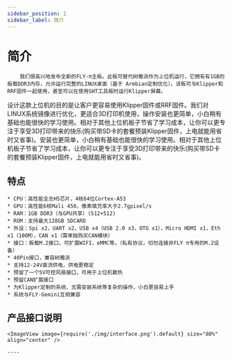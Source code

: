 ---
sidebar_position: 1
sidebar_label: 简介
---


# 简介

        我们很高兴地发布全新的FLY-π主板。此板可替代树莓派作为上位机运行，它拥有有1GB的板载DDR3内存，允许运行完整的LINUX桌面（基于 Armbian定制优化）。该板可与Klipper和RRF固件一起使用，甚至可以在使用SHT工具板时运行Klipper屏幕。

设计这款上位机的目的是让客户更容易使用Klipper固件或RRF固件。我们对LINUX系统镜像进行优化，更适合3D打印机使用，操作安装也更简单，小白稍有基础也能很快的学习使用。相对于其他上位机板子节省了学习成本，让你可以更专注于享受3D打印带来的快乐(购买带SD卡的套餐预装Klipper固件，上电就能用省时又省事)。安装也更简单，小白稍有基础也能很快的学习使用。相对于其他上位机板子节省了学习成本，让你可以更专注于享受3D打印带来的快乐(购买带SD卡的套餐预装Klipper固件，上电就能用省时又省事)。

## 特点

    * CPU：高性能全志H5芯片，4核64位Cortex-A53
    * GPU：高性能6核Mali 450，像素填充率大于2.7gpixel/s
    * RAM：1GB DDR3（与GPU共享）(512+512)
    * ROM：支持最大128GB SDCARD
    * 外设：Spi x2，UART x2，USB x4（USB 2.0 x3，OTG x1），Micro HDMI x1，Eth x1（100M），CAN x1（需单独购买CAN模块）
    * 接口：板载M.2接口，可扩展WIFI，eMMC等。（私有协议，切勿连接非FLY π专用的M.2设备）
    * 40Pin接口，兼容树莓派
    * 支持12-24V直流供电，供电更稳定
    * 预留了一个5V可控风扇接口，可用于上位机散热
    * 预留CAN扩展接口
    * 为Klipper定制的系统，无需安装系统等复杂的操作，小白更容易上手
    * 系统与FLY-Gemini互相兼容

## 产品接口说明

    <ImageView image={require('./img/interface.png').default} size="80%" align="center" />

    ----
